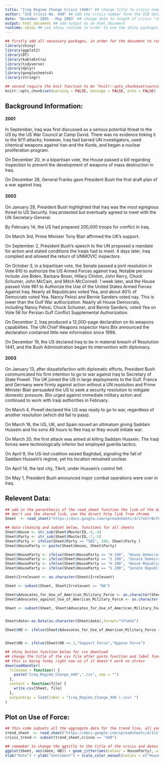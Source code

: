```yaml
---
title: "Iraq Regime Change Crisis (440)" ## change title to crisis name ie. "Iraq Regime Change Crisis (440)"
author: "ICB Crisis No. 440" ## add the crisis number form the ICB data set "ICB Crisis No. 440"
date: 'December 2001 - May 2003' ## change date to length of crisis "June 2002 - May 2003"
output: html_document ## add output as an html_document
runtime: shiny ## use shiny runtime in order to use the shiny packages for applications
---
```


```r
## firstly add all necessary packages, in order for the document to run, the packages must be first installed via the console unless you already have them in your RStudio, use "install_packages" as the command in the console
library(shiny)
library(ggplot2)
library(DT)
library(kableExtra)
library(tidyverse)
library(dplyr)
library(googlesheets4)
library(stringr)

## second require the knit function to be "knitr::opts_chunk$set(warning = FALSE, message = FALSE, echo = FALSE)" in order for all output to go from Rmarkdown to HTML
knitr::opts_chunk$set(warning = FALSE, message = FALSE, echo = FALSE)
```

## Background Information:
#### __2001__
In September, Iraq was first discussed as a serious potential threat to the US by the US War Council at Camp David. There was no evidence linking it to the 9/11 attacks; however, Iraq had barred UN investigators, used chemical weapons against Iran and the Kurds, and began a nuclear proliferation program. 

On December 20, in a bipartisan vote, the House passed a bill regarding inspection to prevent the development of weapons of mass destruction in Iraq. 

On December 28, General Franks gave President Bush the first draft plan of a war against Iraq. 

#### __2002__
On January 29, President Bush highlighted that Iraq was the most egregious threat to US Security. Iraq protested but eventually agreed to meet with the UN Secretary-General. 

By February 14, the US had prepared 200,000 troops for conflict in Iraq. 

On March 3rd, Prime Minister Tony Blair affirmed the UK’s support. 

On September 2, President Bush’s speech to the UN proposed a mandate for action and stated conditions the Iraqis had to meet. 4 days later, Iraq complied and allowed the return of UNMOVIC inspectors. 

On October 3, in a bipartisan vote, the Senate passed a joint resolution in Vote 610 to authorize the US Armed Forces against Iraq. Notable persons include Joe Biden, Barbara Boxer, Hillary Clinton, John Kerry, Chuck Schumer, John McCain, and Mitch McConnell. 1 week later, and the House passed Vote 961 to Authorize the Use of the United States Armed Forces Against Iraq. Nearly all Republicans voted Yea, and about 40% of Democrats voted Yea. Nancy Pelosi and Bernie Sanders voted nay. This is lower than the Gulf War authorization. Nearly all House Democrats, including Nancy Pelosi, Chuck Schumer, and Bernie Sanders, voted Yea on Vote 56 for Persian Gulf Conflict Supplemental Authorization. 

On December 2, Iraq produced a 12,000-page declaration on its weapons capabilities. The UN Chief Weapons inspector Hans Blix announced the declaration contained little new information since 1998. 

On December 19, the US declared Iraq to be in material breach of Resolution 1441, and the Bush Administration began its intervention with diplomacy. 

#### __2003__
On January 13, after dissatisfaction with diplomatic efforts, President Bush communicated his firm intention to go to war against Iraq to Secretary of State Powell. The UK joined the US in large deployments to the Gulf. France and Germany were firmly against action without a UN resolution and Prime Minister Blair persuaded the US to seek a security resolution to mitigate domestic pressure. Blix urged against immediate military action and continued to work with Iraqi authorities in February. 

On March 4, Powell declared the US was ready to go to war, regardless of another resolution (which did fail to pass). 

On March 16, the US, UK, and Spain issued an ultimatum giving Saddam Hussein and his sons 48 hours to flee Iraq or they would initiate war. 

On March 20, the first attack was aimed at killing Saddam Hussein. The Iraqi forces were technologically inferior but employed guerilla tactics. 

On April 9, the US-led coalition seized Baghdad, signaling the fall of Saddam Hussein’s regime, yet his location remained unclear. 

On April 14, the last city, Tikrit, under Hussein’s control fell. 

On May 1, President Bush announced major combat operations were over in Iraq. 


## Relevent Data:
```r
## add in the parenthesis of the read_sheet function the link of the Google sheet
## don't use the shared link, use the direct http link from chrome
Sheet  <- read_sheet("https://docs.google.com/spreadsheets/d/17xk7rBsTFC41Q4GZ5gJBz8f8f2NEdMCUnkVcJCCyNkw/edit#gid=1276040235")

## data cleaning and subset below, functions for all sheets
Sheet$House <- str_sub(Sheet$MasterID,-4,-4)
Sheet$Party <- str_sub(Sheet$MasterID,-7,-5)
Sheet$Party <- ifelse(Sheet$Party == "SBI", 100, Sheet$Party )
Sheet$HouseParty <- paste(Sheet$House, Sheet$Party)

Sheet$HouseParty <- ifelse(Sheet$HouseParty == "H 100", "House Democrat", Sheet$HouseParty)
Sheet$HouseParty <- ifelse(Sheet$HouseParty == "S 100", "Senate Democrat", Sheet$HouseParty)
Sheet$HouseParty <- ifelse(Sheet$HouseParty == "H 200", "House Republican", Sheet$HouseParty)
Sheet$HouseParty <- ifelse(Sheet$HouseParty == "S 200", "Senate Republican", Sheet$HouseParty)

Sheet$Irrelevant <- as.character(Sheet$Irrelevant)

Sheet <- subset(Sheet, Sheet$Irrelevant == "NA")

Sheet$Advocates_for_Use_of_American_Military_Force <- as.character(Sheet$Advocates_for_Use_of_American_Military_Force)
Sheet$Advocates_against_Use_of_American_Military_Force <- as.character(Sheet$Advocates_against_Use_of_American_Military_Force)

Sheet <- subset(Sheet, Sheet$Advocates_for_Use_of_American_Military_Force == 1 | Sheet$Advocates_against_Use_of_American_Military_Force == 1)


Sheet$date<-as.Date(as.character(Sheet$date),format="%Y%m%d")

Sheet$HD <- ifelse(Sheet$Advocates_for_Use_of_American_Military_Force == "NA",0,1)


Sheet$HD <- ifelse(Sheet$HD == 1,"Support Force","Oppose Force")

## shiny button function below for csv download
## change the title of the csv file after paste function and label function
## this is being funky right now so if it doesn't work no stress
downloadHandler(
  filename = function() { 
    paste("Iraq_Regime_Change_440",".csv", sep = "")
  }, 
  content = function(file) {
    write.csv(Sheet, file)
  },
  outputArgs = list(label = "Iraq_Regime_Change_440 (.csv) ")
)

```

## Plot on Use of Force:
```r
## this code subsets all the aggregate data for the trend line, all you have to do to retrieve the trend line for your crisis is change the crisno == "440" value to whatever crisis number the new crisis has
trend_sheet  <- read_sheet("https://docs.google.com/spreadsheets/d/1s1tsOtG2CcIrLPN7RxT-QRY7vNiYFy8SMA3tbGk_PpI/edit#gid=1633578064")
crisis_trend <- subset(trend_sheet,crisno == "440")

## remember to change the ggtitle to the title of the crisis and dates
ggplot(Sheet, aes(date, HD)) + geom_jitter(aes(colour = HouseParty), width = 2, height = 0.3, size = 3, alpha = .6)  + ggtitle("Iraq 2002-03") +  
xlab("Date") + ylab("Sentiment") + scale_color_manual(values = c("House Democrat" = "dodgerblue2", "House Republican"="red","Senate Democrat" = "dark blue", "Senate Republican" = "firebrick4")) + geom_line(data=crisis_trend, aes(x= as.Date(speech_cutoff_date), y = avg_agg_support))


```